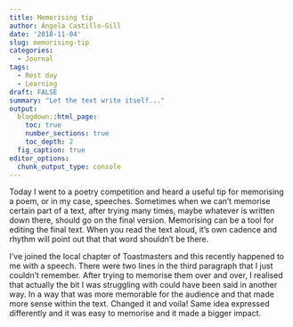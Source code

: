 ```yaml
---
title: Memorising tip
author: Ángela Castillo-Gill
date: '2018-11-04'
slug: memorising-tip
categories:
  - Journal
tags: 
  - Rest day
  - Learning
draft: FALSE
summary: "Let the text write itself..."
output:
  blogdown::html_page:
    toc: true
    number_sections: true
    toc_depth: 2
  fig_caption: true
editor_options: 
  chunk_output_type: console
---
```


Today I went to a poetry competition and heard a useful tip for memorising a poem, or in my case, speeches. Sometimes when we can't memorise certain part of a text, after trying many times, maybe whatever is written down there, should go on the final version. Memorising can be a tool for editing the final text. When you read the text aloud, it's own cadence and rhythm will point out that that word shouldn't be there. 

I've joined the local chapter of Toastmasters and this recently happened to me with a speech. There were two lines in the third paragraph that I just couldn't remember. After trying to memorise them over and over, I realised that actually the bit I was struggling with could have been said in another way. In a way that was more memorable for the audience and that made more sense within the text. Changed it and voila! Same idea expressed differently and it was easy to memorise and it made a bigger impact.